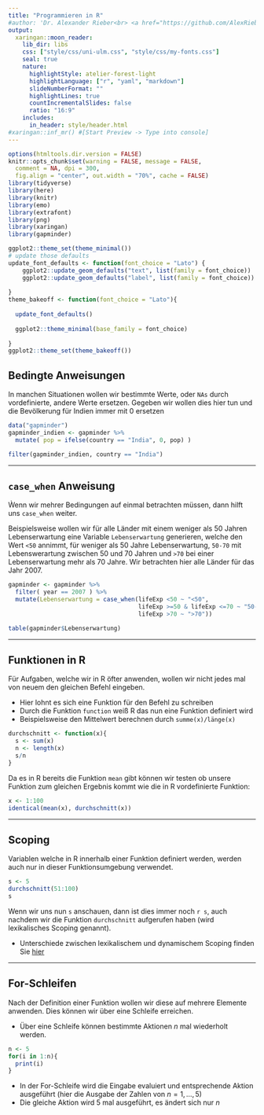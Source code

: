```yaml
---
title: "Programmieren in R"
#author: 'Dr. Alexander Rieber<br> <a href="https://github.com/AlexRieber"><i class="fa fa-github fa-fw"></i>&nbsp; AlexRieber</a><br> <a href="mailto:alexander.rieber@uni-ulm.de"><i class="fa fa-paper-plane fa-fw"></i>&nbsp; alexander.rieber@uni-ulm.de</a><br>'
output:
  xaringan::moon_reader:
    lib_dir: libs
    css: ["style/css/uni-ulm.css", "style/css/my-fonts.css"]
    seal: true
    nature:
      highlightStyle: atelier-forest-light
      highlightLanguage: ["r", "yaml", "markdown"]
      slideNumberFormat: "" 
      highlightLines: true
      countIncrementalSlides: false
      ratio: "16:9"
    includes:
      in_header: style/header.html 
#xaringan::inf_mr() #[Start Preview -> Type into console]
---
```


```r
options(htmltools.dir.version = FALSE)
knitr::opts_chunk$set(warning = FALSE, message = FALSE, 
  comment = NA, dpi = 300,
  fig.align = "center", out.width = "70%", cache = FALSE)
library(tidyverse)
library(here)
library(knitr)
library(emo)
library(extrafont)
library(png) 
library(xaringan)
library(gapminder)

ggplot2::theme_set(theme_minimal())
# update those defaults
update_font_defaults <- function(font_choice = "Lato") {
    ggplot2::update_geom_defaults("text", list(family = font_choice))
    ggplot2::update_geom_defaults("label", list(family = font_choice))
    
}
theme_bakeoff <- function(font_choice = "Lato"){ 
  
  update_font_defaults()
  
  ggplot2::theme_minimal(base_family = font_choice)
  
}
ggplot2::theme_set(theme_bakeoff())
```


## Bedingte Anweisungen

In manchen Situationen wollen wir bestimmte Werte, oder `NAs` durch vordefinierte, andere Werte ersetzen.
Gegeben wir wollen dies hier tun und die Bevölkerung für Indien immer mit 0 ersetzen

```r
data("gapminder")
gapminder_indien <- gapminder %>%
  mutate( pop = ifelse(country == "India", 0, pop) ) 

filter(gapminder_indien, country == "India")
```

---

## `case_when` Anweisung

Ẁenn wir mehrer Bedingungen auf einmal betrachten müssen, dann hilft uns `case_when` weiter.

Beispielsweise wollen wir für alle Länder mit einem weniger als 50 Jahren Lebenserwartung eine Variable `Lebenserwartung` generieren, welche den Wert `<50` annimmt, für weniger als 50 Jahre Lebenserwartung, `50-70` mit Lebenswerartung zwischen 50 und 70 Jahren und `>70` bei einer Lebenserwartung mehr als 70 Jahre. Wir betrachten hier alle Länder für das Jahr 2007.

```r
gapminder <- gapminder %>%
  filter( year == 2007 ) %>%
  mutate(Lebenserwartung = case_when(lifeExp <50 ~ "<50",
                                     lifeExp >=50 & lifeExp <=70 ~ "50-70",
                                     lifeExp >70 ~ ">70"))

table(gapminder$Lebenserwartung)
```

---

## Funktionen in R

Für Aufgaben, welche wir in R öfter anwenden, wollen wir nicht jedes mal von neuem den gleichen Befehl eingeben.

- Hier lohnt es sich eine Funktion für den Befehl zu schreiben
- Durch die Funktion `function` weiß R das nun eine Funktion definiert wird
- Beispielsweise den Mittelwert berechnen durch `summe(x)/länge(x)`

```r
durchschnitt <- function(x){
  s <- sum(x)
  n <- length(x)
  s/n
}
```

Da es in R bereits die Funktion `mean` gibt können wir testen ob unsere Funktion zum gleichen Ergebnis kommt wie die in R vordefinierte Funktion:

```r
x <- 1:100
identical(mean(x), durchschnitt(x))
```

---

## Scoping

Variablen welche in R innerhalb einer Funktion definiert werden, werden auch nur in dieser Funktionsumgebung verwendet.

```r
s <- 5
durchschnitt(51:100)
s
```

Wenn wir uns nun `s` anschauen, dann ist dies immer noch `r s`, auch nachdem wir die Funktion `durchschnitt` aufgerufen haben (wird lexikalisches Scoping genannt).

- Unterschiede zwischen lexikalischem und dynamischem Scoping finden Sie [hier](http://adv-r.had.co.nz/Functions.html#lexical-scoping)


---

## For-Schleifen

Nach der Definition einer Funktion wollen wir diese auf mehrere Elemente anwenden.
Dies können wir über eine Schleife erreichen.

- Über eine Schleife können bestimmte Aktionen $n$ mal wiederholt werden.

```r
n <- 5
for(i in 1:n){
  print(i)
}
```

- In der For-Schleife wird die Eingabe evaluiert und entsprechende Aktion ausgeführt (hier die Ausgabe der Zahlen von $n=1,\dots,5$)
- Die gleiche Aktion wird 5 mal ausgeführt, es ändert sich nur $n$
